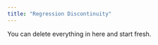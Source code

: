 ```yaml
---
title: "Regression Discontinuity"
---
```


::: callout-note
You can delete everything in here and start fresh.
:::